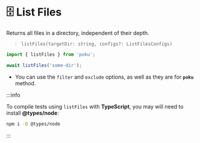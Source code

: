# 🗄️ List Files

Returns all files in a directory, independent of their depth.

> `listFiles(targetDir: string, configs?: ListFilesConfigs)`

```ts
import { listFiles } from 'poku';

await listFiles('some-dir');
```

- You can use the `filter` and `exclude` options, as well as they are for **`poku`** method.

:::info

To compile tests using `listFiles` with **TypeScript**, you may will need to install **@types/node**:

```bash
npm i -D @types/node
```

:::
